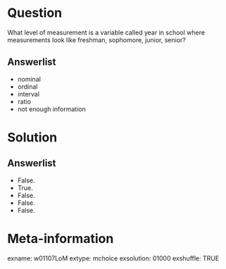 Question
========
What level of measurement is a variable called year in school where measurements look like freshman, sophomore, junior, senior?

Answerlist
----------
* nominal
* ordinal
* interval
* ratio  
* not enough information


Solution
========

Answerlist
----------
* False.
* True.
* False.
* False.
* False.


Meta-information
================
exname: w01107LoM
extype: mchoice
exsolution: 01000
exshuffle: TRUE